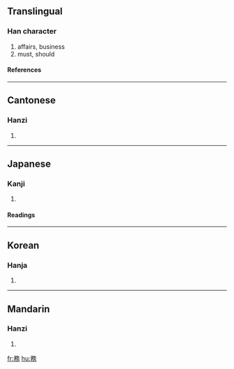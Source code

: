 {{see|务}}

==Translingual==
===Han character===
{{Han char|rad=力|as=09|sn=11|four=1822<sub>7</sub>|canj=弓竹竹水尸 (NHHES), 弓竹人大尸 (NHOKS)}}
# affairs, business
# must, should
====References====
{{Han ref|kx=0148.200|dkj=02394|dj=0334.040|hdz=42765.090|uh=52D9|ud=21209|bh=B0C8|bd=45256}}
----
==Cantonese==
===Hanzi===
{{yue-hanzi|jyut=|y=mou6}}
# {{defn|Cantonese}}
----
==Japanese==
===Kanji===
{{ja-kanji|grade=5|rs=力09}}
# {{defn|Japanese}} 
====Readings====
{{ja-readings|on=[[む]] (mu)|kun=[[つとめる]] (tsutomeru), [[つとめ]] (tsutome)}}
----
==Korean==
===Hanja===
{{ko-hanja|hangeul=무|rv=mu|mr=mu}}
# {{defn|Korean}}
----
==Mandarin==
===Hanzi===
{{cmn-hanzi|sim=务|pin=[[shēng]] (sheng1), [[wù]] (wu4)|wg=sheng<sup>1</sup>, wu<sup>4</sup>}}
# {{defn|Mandarin}}

[[fr:務]]
[[hu:務]]